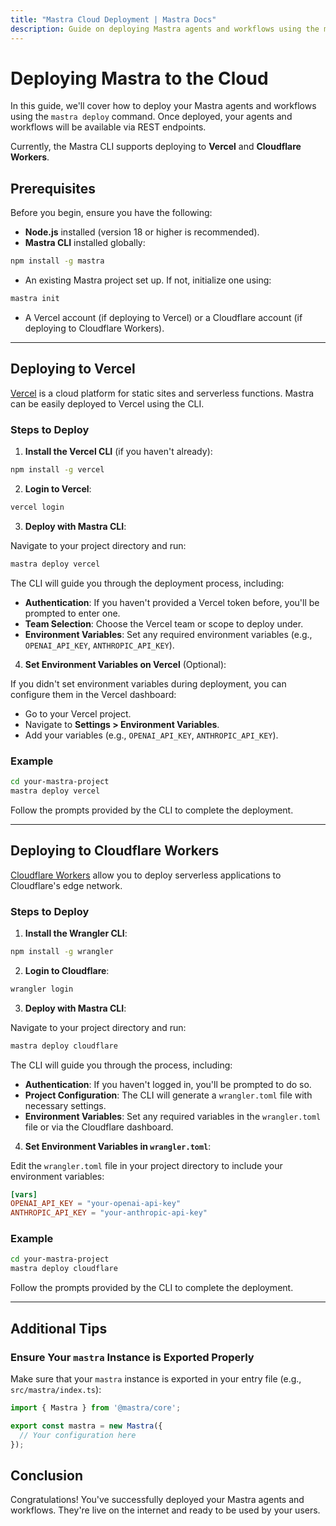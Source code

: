 ```yaml
---
title: "Mastra Cloud Deployment | Mastra Docs"
description: Guide on deploying Mastra agents and workflows using the mastra deploy command to platforms like Vercel and Cloudflare Workers.
---
```


# Deploying Mastra to the Cloud

In this guide, we'll cover how to deploy your Mastra agents and workflows using the `mastra deploy` command. Once deployed, your agents and workflows will be available via REST endpoints.

Currently, the Mastra CLI supports deploying to **Vercel** and **Cloudflare Workers**.

## Prerequisites

Before you begin, ensure you have the following:

- **Node.js** installed (version 18 or higher is recommended).
- **Mastra CLI** installed globally:

```bash copy
npm install -g mastra
```

- An existing Mastra project set up. If not, initialize one using:

```bash copy
mastra init
```

- A Vercel account (if deploying to Vercel) or a Cloudflare account (if deploying to Cloudflare Workers).

---

## Deploying to Vercel

[Vercel](https://vercel.com/) is a cloud platform for static sites and serverless functions. Mastra can be easily deployed to Vercel using the CLI. 

### Steps to Deploy

1. **Install the Vercel CLI** (if you haven't already):

```bash copy
npm install -g vercel
```

2. **Login to Vercel**:

```bash copy
vercel login
```

3. **Deploy with Mastra CLI**:

Navigate to your project directory and run:

```bash copy
mastra deploy vercel
```

The CLI will guide you through the deployment process, including:

- **Authentication**: If you haven't provided a Vercel token before, you'll be prompted to enter one.
- **Team Selection**: Choose the Vercel team or scope to deploy under.
- **Environment Variables**: Set any required environment variables (e.g., `OPENAI_API_KEY`, `ANTHROPIC_API_KEY`).

4. **Set Environment Variables on Vercel** (Optional):

If you didn't set environment variables during deployment, you can configure them in the Vercel dashboard:

- Go to your Vercel project.
- Navigate to **Settings > Environment Variables**.
- Add your variables (e.g., `OPENAI_API_KEY`, `ANTHROPIC_API_KEY`).

### Example

```bash copy
cd your-mastra-project
mastra deploy vercel
```

Follow the prompts provided by the CLI to complete the deployment.

---

## Deploying to Cloudflare Workers

[Cloudflare Workers](https://workers.cloudflare.com/) allow you to deploy serverless applications to Cloudflare's edge network.

### Steps to Deploy

1. **Install the Wrangler CLI**:

```bash copy
npm install -g wrangler
```

2. **Login to Cloudflare**:

```bash copy
wrangler login
```

3. **Deploy with Mastra CLI**:

Navigate to your project directory and run:

```bash copy
mastra deploy cloudflare
```

The CLI will guide you through the process, including:

- **Authentication**: If you haven't logged in, you'll be prompted to do so.
- **Project Configuration**: The CLI will generate a `wrangler.toml` file with necessary settings.
- **Environment Variables**: Set any required variables in the `wrangler.toml` file or via the Cloudflare dashboard.

4. **Set Environment Variables in `wrangler.toml`**:

Edit the `wrangler.toml` file in your project directory to include your environment variables:

```toml
[vars]
OPENAI_API_KEY = "your-openai-api-key"
ANTHROPIC_API_KEY = "your-anthropic-api-key"
```

### Example

```bash copy
cd your-mastra-project
mastra deploy cloudflare
```

Follow the prompts provided by the CLI to complete the deployment.

---

## Additional Tips

### Ensure Your `mastra` Instance is Exported Properly

Make sure that your `mastra` instance is exported in your entry file (e.g., `src/mastra/index.ts`):

```typescript:src/mastra/index.ts
import { Mastra } from '@mastra/core';

export const mastra = new Mastra({
  // Your configuration here
});
```

## Conclusion

Congratulations! You've successfully deployed your Mastra agents and workflows. They're live on the internet and ready to be used by your users.
